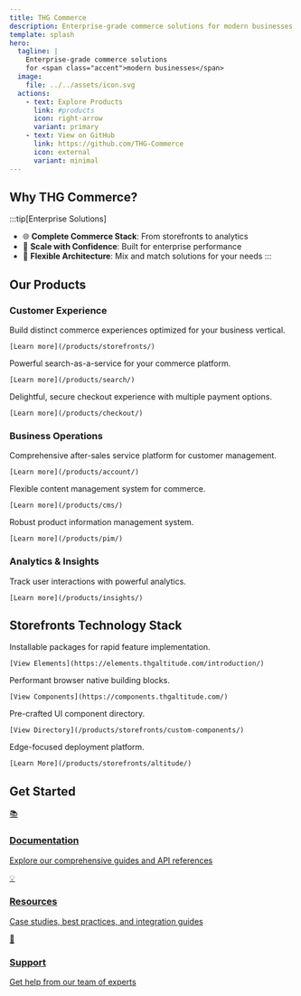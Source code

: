 ```yaml
---
title: THG Commerce
description: Enterprise-grade commerce solutions for modern businesses
template: splash
hero:
  tagline: |
    Enterprise-grade commerce solutions
    for <span class="accent">modern businesses</span>
  image:
    file: ../../assets/icon.svg
  actions:
    - text: Explore Products
      link: #products
      icon: right-arrow
      variant: primary
    - text: View on GitHub
      link: https://github.com/THG-Commerce
      icon: external
      variant: minimal
---
```


## Why THG Commerce?

:::tip[Enterprise Solutions]
- 🌐 **Complete Commerce Stack**: From storefronts to analytics
- 🚀 **Scale with Confidence**: Built for enterprise performance
- 💪 **Flexible Architecture**: Mix and match solutions for your needs
:::

<div id="products" class="product-section">

## Our Products

### Customer Experience

<CardGrid>
  <Card title="Storefronts" icon="rocket">
    Build distinct commerce experiences optimized for your business vertical.
    
    [Learn more](/products/storefronts/)
  </Card>
  
  <Card title="Search" icon="magnifier">
    Powerful search-as-a-service for your commerce platform.
    
    [Learn more](/products/search/)
  </Card>
  
  <Card title="Checkout" icon="shopping-cart">
    Delightful, secure checkout experience with multiple payment options.
    
    [Learn more](/products/checkout/)
  </Card>
</CardGrid>

### Business Operations

<CardGrid>
  <Card title="Account" icon="user">
    Comprehensive after-sales service platform for customer management.
    
    [Learn more](/products/account/)
  </Card>
  
  <Card title="CMS" icon="document">
    Flexible content management system for commerce.
    
    [Learn more](/products/cms/)
  </Card>
  
  <Card title="PIM" icon="list">
    Robust product information management system.
    
    [Learn more](/products/pim/)
  </Card>
</CardGrid>

### Analytics & Insights

<CardGrid>
  <Card title="Insights" icon="chart">
    Track user interactions with powerful analytics.
    
    [Learn more](/products/insights/)
  </Card>
</CardGrid>

</div>

## Storefronts Technology Stack

<CardGrid>
  <Card title="Elements" icon="puzzle">
    Installable packages for rapid feature implementation.
    
    [View Elements](https://elements.thgaltitude.com/introduction/)
  </Card>
  
  <Card title="Browser Components" icon="blocks">
    Performant browser native building blocks.
    
    [View Components](https://components.thgaltitude.com/)
  </Card>
  
  <Card title="Custom Components" icon="setting">
    Pre-crafted UI component directory.
    
    [View Directory](/products/storefronts/custom-components/)
  </Card>
  
  <Card title="Altitude" icon="cloud">
    Edge-focused deployment platform.
    
    [Learn More](/products/storefronts/altitude/)
  </Card>
</CardGrid>

## Get Started

<div class="quick-links">
  <a href="/getting-started/" class="quick-link">
    <div class="quick-link-icon">📚</div>
    <div class="quick-link-text">
      <h3>Documentation</h3>
      <p>Explore our comprehensive guides and API references</p>
    </div>
  </a>
  
  <a href="/resources/" class="quick-link">
    <div class="quick-link-icon">💡</div>
    <div class="quick-link-text">
      <h3>Resources</h3>
      <p>Case studies, best practices, and integration guides</p>
    </div>
  </a>
  
  <a href="/support/" class="quick-link">
    <div class="quick-link-icon">🤝</div>
    <div class="quick-link-text">
      <h3>Support</h3>
      <p>Get help from our team of experts</p>
    </div>
  </a>
</div>
